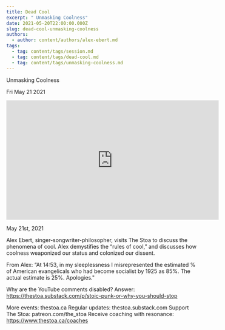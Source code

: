 ```yaml
---
title: Dead Cool
excerpt: " Unmasking Coolness"
date: 2021-05-20T22:00:00.000Z
slug: dead-cool-unmasking-coolness
authors:
  - author: content/authors/alex-ebert.md
tags:
  - tag: content/tags/session.md
  - tag: content/tags/dead-cool.md
  - tag: content/tags/unmasking-coolness.md
---
```




 Unmasking Coolness

Fri May 21 2021

<iframe width="560" height="315" src="https://www.youtube.com/embed/YNylB9rcXpw" title="Dead Cool: Unmasking Coolness w/ Alex Ebert" frameborder="0" allow="accelerometer; autoplay; clipboard-write; encrypted-media; gyroscope; picture-in-picture" allowfullscreen ></iframe>

May 21st, 2021

Alex Ebert, singer-songwriter-philosopher, visits The Stoa to discuss the phenomena of cool. Alex demystifies the “rules of cool,” and discusses how coolness weaponized our status and colonized our dissent.

From Alex: “At 14:53, in my sleeplessness I misrepresented the estimated % of American evangelicals who had become socialist by 1925 as 85%.  The actual estimate is 25%.  Apologies."

Why are the YouTube comments disabled? Answer: https://thestoa.substack.com/p/stoic-punk-or-why-you-should-stop

More events: thestoa.ca
Regular updates: thestoa.substack.com
Support The Stoa: patreon.com/the_stoa
Receive coaching with resonance: https://www.thestoa.ca/coaches


